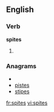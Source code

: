 
==English==

===Verb===
'''spites'''

# {{third-person singular of|[[spite]]}}

===Anagrams===
* {{alphagram|eipsst}}
* [[pistes#English|pistes]]
* [[stipes#English|stipes]]

[[fr:spites]]
[[vi:spites]]